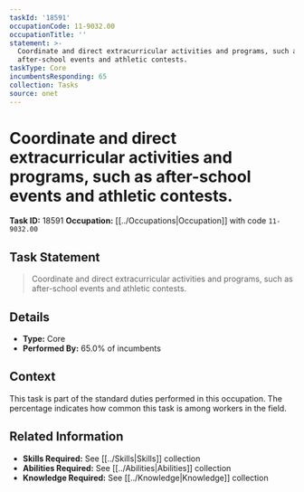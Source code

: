 ```yaml
---
taskId: '18591'
occupationCode: 11-9032.00
occupationTitle: ''
statement: >-
  Coordinate and direct extracurricular activities and programs, such as
  after-school events and athletic contests.
taskType: Core
incumbentsResponding: 65
collection: Tasks
source: onet
---
```

# Coordinate and direct extracurricular activities and programs, such as after-school events and athletic contests.

**Task ID:** 18591
**Occupation:** [[../Occupations|Occupation]] with code `11-9032.00`

## Task Statement

> Coordinate and direct extracurricular activities and programs, such as after-school events and athletic contests.

## Details

- **Type:** Core
- **Performed By:** 65.0% of incumbents

## Context

This task is part of the standard duties performed in this occupation. The percentage indicates how common this task is among workers in the field.

## Related Information

- **Skills Required:** See [[../Skills|Skills]] collection
- **Abilities Required:** See [[../Abilities|Abilities]] collection
- **Knowledge Required:** See [[../Knowledge|Knowledge]] collection
